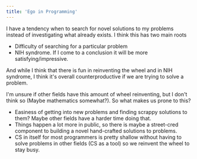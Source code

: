 ```yaml
---
title: 'Ego in Programming'
---
```


I have a tendency when <L name="programming" from="ego-in-programming" /> to search for novel solutions to my problems instead of investigating what already exists. I think this has two main roots

* Difficulty of searching for a particular problem
* NIH syndrome. If I come to a conclusion it will be more satisfying/impressive.

And while I think that there is fun in reinventing the wheel and in NIH syndrome, I think it's overall counterproductive if we are trying to solve a problem.

I'm unsure if other fields have this amount of wheel reinventing, but I don't think so (Maybe mathematics somewhat?). So what makes us prone to this?

* Easiness of getting into new problems and finding scrappy solutions to them? Maybe other fields have a harder time doing that.
* Things happen a lot more in public, so there is maybe a street-cred component to building a novel hand-crafted solutions to problems.
* CS in itself for most programmers is pretty shallow without having to solve problems in other fields (CS as a tool) so we reinvent the wheel to stay busy.
